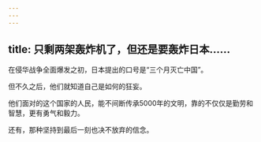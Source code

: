 ```yaml
---
---
---
```

title: 只剩两架轰炸机了，但还是要轰炸日本……
---




在侵华战争全面爆发之初，日本提出的口号是“三个月灭亡中国”。

但不久之后，他们就知道自己是如何的狂妄。

他们面对的这个国家的人民，能不间断传承5000年的文明，靠的不仅仅是勤劳和智慧，更有勇气和毅力。

还有，那种坚持到最后一刻也决不放弃的信念。